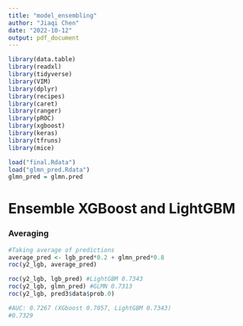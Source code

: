 ```yaml
---
title: "model_ensembling"
author: "Jiaqi Chen"
date: "2022-10-12"
output: pdf_document
---
```


```r
library(data.table)
library(readxl)
library(tidyverse)
library(VIM)
library(dplyr)
library(recipes)
library(caret)
library(ranger)
library(pROC)
library(xgboost)
library(keras)
library(tfruns)
library(mice)
```


```r
load("final.Rdata")
load("glmn_pred.Rdata")
glmn_pred = glmn.pred
```

# Ensemble XGBoost and LightGBM
### Averaging
```r
#Taking average of predictions
average_pred <- lgb_pred*0.2 + glmn_pred*0.8
roc(y2_lgb, average_pred)

roc(y2_lgb, lgb_pred) #LightGBM 0.7343
roc(y2_lgb, glmn_pred) #GLMN 0.7313
roc(y2_lgb, pred3$data$prob.0)

#AUC: 0.7267 (XGboost 0.7057, LightGBM 0.7343)
#0.7329
```


